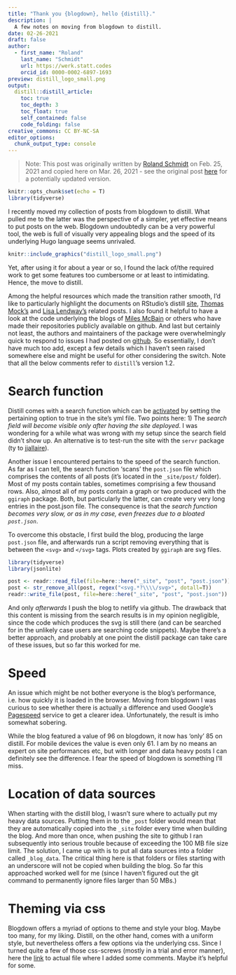 ```yaml
---
title: "Thank you {blogdown}, hello {distill}."
description: |
  A few notes on moving from blogdown to distill.
date: 02-26-2021
draft: false
author:
  - first_name: "Roland"
    last_name: "Schmidt"
    url: https://werk.statt.codes
    orcid_id: 0000-0002-6897-1693
preview: distill_logo_small.png
output:
  distill::distill_article:
    toc: true
    toc_depth: 3
    toc_float: true
    self_contained: false
    code_folding: false
creative_commons: CC BY-NC-SA
editor_options:
  chunk_output_type: console
---
```


> Note: This post was originally written by [Roland Schmidt](https://twitter.com/zoowalk) on Feb. 25, 2021 and copied here on Mar. 26, 2021 - see the original post [here](https://werk.statt.codes/post/2021-02-24-hellodistill/) for a potentially updated version.

```r
knitr::opts_chunk$set(echo = T)
library(tidyverse)
```

I recently moved my collection of posts from blogdown to distill. What pulled me to the latter was the perspective of a simpler, yet effective means to put posts on the web. Blogdown undoubtedly can be a very powerful tool, the web is full of visually very appealing blogs and the speed of its underlying Hugo language seems unrivaled.

<aside>
```r
knitr::include_graphics("distill_logo_small.png")
```
</aside>

Yet, after using it for about a year or so, I found the lack of/the required work to get some features too cumbersome or at least to intimidating. Hence, the move to distill.

Among the helpful resources which made the transition rather smooth, I'd like to particularly highlight the documents on RStudio's distill [site](https://rstudio.github.io/distill/){target="_blank"}, [Thomas Mock's](https://themockup.blog/posts/2020-08-01-building-a-blog-with-distill/){target="_blank"} and [Lisa Lendway's](https://lisalendway.netlify.app/posts/2020-12-09-buildingdistill/){target="_blank"} related posts. I also found it helpful to have a look at the code underlying the blogs of [Miles McBain](https://milesmcbain.xyz/){target="_blank"} or others who have made their repositories publicly available on github. And last but certainly not least, the authors and maintainers of the package were overwhelmingly quick to respond to issues I had posted on [github](https://github.com/rstudio/distill){target="_blank"}. So essentially, I don't have much too add, except a few details which I haven't seen raised somewhere else and might be useful for other considering the switch. Note that all the below comments refer to `distill`'s version 1.2.



# Search function
Distill comes with a search function which can be [activated](https://rstudio.github.io/distill/blog.html#site-search){target="_blank"} by setting the pertaining option to true in the site's yml file. Two points here:
1) The *search field will become visible only after having the site deployed*. I was wondering for a while what was wrong with my setup since the search field didn't show up. An alternative is to test-run the site with the `servr` package (ty to [jjallaire](https://github.com/rstudio/distill/issues/264){target="_blank"}).

Another issue I encountered pertains to the speed of the search function. As far as I can tell, the search function 'scans' the `post.json` file which comprises the contents of all posts (it's located in the `_site/post/` folder). Most of my posts contain tables, sometimes comprising a few thousand rows. Also, almost all of my posts contain a graph or two produced with the `ggiraph` package. Both, but particularly the latter, can create very very long entries in the post.json file. The consequence is that the *search function becomes very slow, or as in my case, even freezes due to a bloated `post.json`*.

To overcome this obstacle, I first build the blog, producing the large `post.json` file, and afterwards run a script removing everything that is between the `<svg>` and `</svg>` tags. Plots created by `ggiraph` are svg files.

```r
library(tidyverse)
library(jsonlite)

post <- readr::read_file(file=here::here("_site", "post", "post.json"))
post <- str_remove_all(post, regex("<svg.*?\\\\/svg>", dotall=T))
readr::write_file(post, file=here::here("_site", "post", "post.json"))
```

And only *afterwards* I push the blog to netlify via github. The drawback that this content is missing from the search results is in my opinion negligible, since the code which produces the svg is still there (and can be searched for in the unlikely case users are searching code snippets). Maybe there's a better approach, and probably at one point the distill package can take care of these issues, but so far this worked for me.

# Speed
An issue which might be not bother everyone is the blog's performance, i.e. how quickly it is loaded in the browser. Moving from blogdown I was curious to see whether there is actually a difference and used Google's [Pagespeed](https://developers.google.com/speed/pagespeed/insights/){target="_blank"} service to get a clearer idea. Unfortunately, the result is imho somewhat sobering.

While the blog featured a value of 96 on blogdown, it now has 'only' 85 on distill. For mobile devices the value is even only 61. I am by no  means an expert on site performances etc, but with longer and data heavy posts I can definitely see the difference. I fear the speed of blogdown is something I'll miss.

# Location of data sources
When starting with the distill blog, I wasn't sure where to actually put my heavy data sources. Putting them in to the `_post` folder would mean that they are automatically copied into the `_site` folder every time when building the blog. And more than once, when pushing the site to github I ran subsequently into serious trouble because of exceeding the 100 MB file size limit. The solution, I came up with is to put all data sources into a folder called `_blog_data`. The critical thing here is that folders or files starting with an underscore will not be copied when building the blog. So far this approached worked well for me (since I haven't figured out the git command to permanently ignore files larger than 50 MBs.)

# Theming via css
Blogdown offers a myriad of options to theme and style your blog. Maybe too many, for my liking. Distill, on the other hand, comes with a uniform style, but nevertheless offers a few options via the underlying css. Since I turned quite a few of those css-screws (mostly in a trial and error manner), here the [link](https://github.com/werkstattcodes/distill_clean/blob/master/theme.css){target="_blank"} to actual file where I added some comments. Maybe it's helpful for some.


